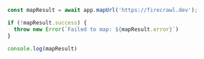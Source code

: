 ```js Node
const mapResult = await app.mapUrl('https://firecrawl.dev');

if (!mapResult.success) {
  throw new Error(`Failed to map: ${mapResult.error}`)
}

console.log(mapResult)
```
